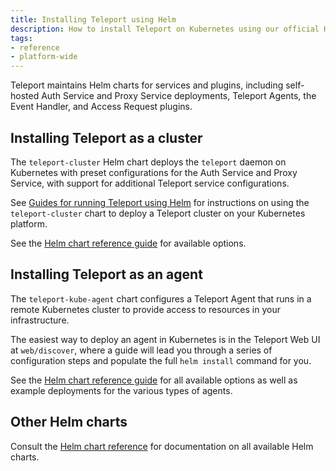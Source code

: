 ```yaml
---
title: Installing Teleport using Helm
description: How to install Teleport on Kubernetes using our official Helm charts, with instructions for deploying a Teleport cluster or enrolling a remote Kubernetes cluster as an agent.
tags:
- reference
- platform-wide
---
```


Teleport maintains Helm charts for services and plugins, including self-hosted
Auth Service and Proxy Service deployments, Teleport Agents, the Event Handler,
and Access Request plugins.

## Installing Teleport as a cluster

The `teleport-cluster` Helm chart deploys the `teleport` daemon on Kubernetes
with preset configurations for the Auth Service and Proxy Service, with support
for additional Teleport service configurations.

See [Guides for running Teleport using
Helm](../zero-trust-access/deploy-a-cluster/helm-deployments/helm-deployments.mdx)
for instructions on using the `teleport-cluster` chart to deploy a Teleport
cluster on your Kubernetes platform.

See the [Helm chart reference
guide](../reference/helm-reference/teleport-cluster.mdx) for available options.

## Installing Teleport as an agent

The `teleport-kube-agent` chart configures a Teleport Agent that runs in a
remote Kubernetes cluster to provide access to resources in your infrastructure.

The easiest way to deploy an agent in Kubernetes is in the Teleport Web UI at
`web/discover`, where a guide will lead you through a series of configuration
steps and populate the full `helm install` command for you.

See the [Helm chart reference
guide](../reference/helm-reference/teleport-kube-agent.mdx) for all available
options as well as example deployments for the various types of agents.

## Other Helm charts

Consult the [Helm chart reference](../reference/helm-reference/helm-reference.mdx) for documentation on all available Helm charts.
